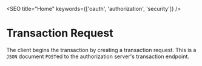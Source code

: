 

<SEO title="Home" keywords={['oauth', 'authorization', 'security']} />

# Transaction Request

The client begins the transaction by creating a transaction request. This is a `JSON` document `POST`ed to the authorization server's transaction endpoint.

<TransactionRequest />